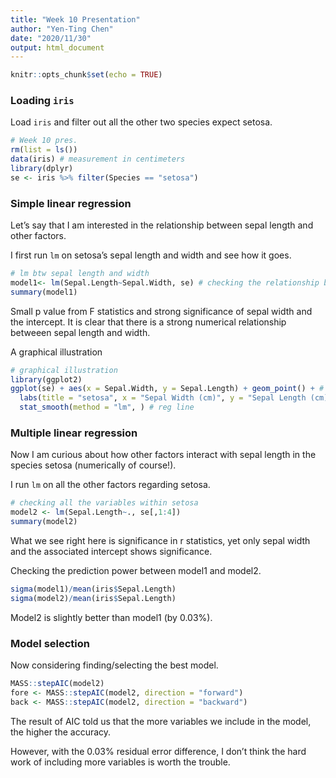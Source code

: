 ```yaml
---
title: "Week 10 Presentation"
author: "Yen-Ting Chen"
date: "2020/11/30"
output: html_document
---
```


```r
knitr::opts_chunk$set(echo = TRUE)
```

### Loading `iris`

Load `iris` and filter out all the other two species expect setosa.
```r
# Week 10 pres.
rm(list = ls())
data(iris) # measurement in centimeters
library(dplyr)
se <- iris %>% filter(Species == "setosa")
```

### Simple linear regression

Let's say that I am interested in the relationship between sepal length and other factors.

I first run `lm` on setosa's sepal length and width and see how it goes.

```r
# lm btw sepal length and width
model1<- lm(Sepal.Length~Sepal.Width, se) # checking the relationship betwenn sepal width and length
summary(model1)
```
Small p value from F statistics and strong significance of sepal width and the intercept. It is clear that there is a strong numerical relationship betweeen sepal length and width.

A graphical illustration
```r
# graphical illustration
library(ggplot2)
ggplot(se) + aes(x = Sepal.Width, y = Sepal.Length) + geom_point() + # structure of ggplot
  labs(title = "setosa", x = "Sepal Width (cm)", y = "Sepal Length (cm)") + # title, xlab, ylab 
  stat_smooth(method = "lm", ) # reg line
```

### Multiple linear regression

Now I am curious about how other factors interact with sepal length in the species setosa (numerically of course!).

I run `lm` on all the other factors regarding setosa.

```r
# checking all the variables within setosa
model2 <- lm(Sepal.Length~., se[,1:4])
summary(model2)

```
What we see right here is significance in r statistics, yet only sepal width  and the associated intercept shows significance.

Checking the prediction power between model1 and model2.
```r
sigma(model1)/mean(iris$Sepal.Length)
sigma(model2)/mean(iris$Sepal.Length)
```
Model2 is slightly better than model1 (by 0.03%).

### Model selection

Now considering finding/selecting the best model.

```r
MASS::stepAIC(model2)
fore <- MASS::stepAIC(model2, direction = "forward")
back <- MASS::stepAIC(model2, direction = "backward")
```

The result of AIC told us that the more variables we include in the model, the higher the accuracy. 

However, with the 0.03% residual error difference, I don't think the hard work of including more variables is worth the trouble.
